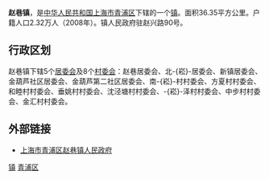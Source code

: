 '''赵巷镇'''，是[[中华人民共和国|中华人民共和国]][[上海市|上海市]][[青浦区|青浦区]]下辖的一个[[镇|镇]]。面积36.35平方公里。户籍人口2.32万人（2008年）。镇人民政府驻赵兴路90号。

== 行政区划 ==
赵巷镇下辖5个[[居民委员会|居委会]]及8个[[村民委员会|村委会]]：赵巷居委会、北-{崧}-居委会、新镇居委会、金葫芦社区居委会、金葫芦第二社区居委会、南-{崧}-村村委会、方夏村村委会、和睦村村委会、垂姚村村委会、沈泾塘村村委会、-{崧}-泽村村委会、中步村村委会、金汇村村委会。

== 外部链接 ==
* [https://web.archive.org/web/20061025132818/http://zhaox.shqp.gov.cn/ 上海市青浦区赵巷镇人民政府]

{{青浦区行政区划}}
{{上海市功能性区域}}
{{SH-stub}}

[[Category:青浦区行政区划|镇]]
[[Category:上海乡镇|青浦区]]
